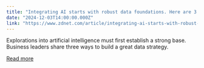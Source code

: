 ```yaml
---
title: "Integrating AI starts with robust data foundations. Here are 3 strategies executives employ"
date: "2024-12-03T14:00:00.000Z"
link: "https://www.zdnet.com/article/integrating-ai-starts-with-robust-data-foundations-here-are-3-strategies-executives-employ/"
---
```


Explorations into artificial intelligence must first establish a strong base. Business leaders share three ways to build a great data strategy.

[Read more](https://www.zdnet.com/article/integrating-ai-starts-with-robust-data-foundations-here-are-3-strategies-executives-employ/)
